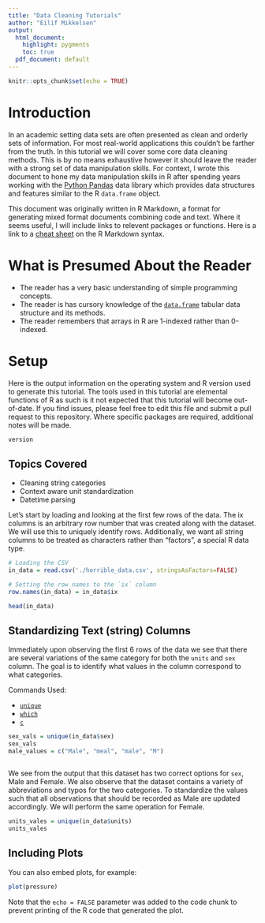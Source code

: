 ```yaml
---
title: "Data Cleaning Tutorials"
author: "Eilif Mikkelsen"
output:
  html_document:
    highlight: pygments
    toc: true
  pdf_document: default
---
```


```r
knitr::opts_chunk$set(echo = TRUE)
```
# Introduction
In an academic setting data sets are often presented as clean and orderly sets of information. For most real-world applications this couldn't be farther from the truth. In this tutorial we will cover some core data cleaning methods. This is by no means exhaustive however it should leave the reader with a strong set of data manipulation skills. For context, I wrote this document to hone my data manipulation skills in R after spending years working with the [Python Pandas](https://pandas.pydata.org/) data library which provides data structures and features similar to the R `data.frame` object. 

This document was originally written in R Markdown, a format for generating mixed format documents combining code and text. 
Where it seems useful, I will include links to relevent packages or functions.  Here is a link to a [cheat sheet](https://www.rstudio.com/wp-content/uploads/2015/02/rmarkdown-cheatsheet.pdf) on the R Markdown syntax.

# What is Presumed About the Reader
- The reader has a very basic understanding of simple programming concepts. 
- The reader is has cursory knowledge of the [`data.frame`](https://www.rdocumentation.org/packages/base/versions/3.4.3/topics/data.frame) tabular
data structure and its methods.
- The reader remembers that arrays in R are 1-indexed rather than 0-indexed.



# Setup
Here is the output information on the operating system and R version used to generate this tutorial. The tools used in this tutorial are elemental functions of R as such is it not expected that this tutorial will become out-of-date. If you find issues, please feel free to edit this file and submit a pull request to this repository. 
Where specific packages are required, additional notes will be made. 
```r
version
```


## Topics Covered
- Cleaning string categories
- Context aware unit standardization
- Datetime parsing

Let's start by loading and looking at the first few rows of the data. The ix columns is an arbitrary row number that was created along with the dataset. We will use this to uniquely identify rows. Additionally, we want all string columns to be treated as characters rather than "factors", a special R data type. 

```r
# Loading the CSV
in_data = read.csv('./horrible_data.csv', stringsAsFactors=FALSE)

# Setting the row names to the `ix` column
row.names(in_data) = in_data$ix

head(in_data)

```
## Standardizing Text (string) Columns
Immediately upon observing the first 6 rows of the data we see that there are several variations of the same category for both the `units` and `sex` column. The goal is to identify what values in the column correspond to what categories. 

Commands Used:

- [`unique`](https://stat.ethz.ch/R-manual/R-devel/library/base/html/unique.html)
- [`which`](https://stat.ethz.ch/R-manual/R-devel/library/base/html/which.html)
- [`c`](https://stat.ethz.ch/R-manual/R-devel/library/base/html/c.html)

```r
sex_vals = unique(in_data$sex)
sex_vals
male_values = c("Male", "meal", "male", "M")



```

We see from the output that this dataset has two correct options for `sex`, Male and Female. We also observe that the dataset contains a variety of abbreviations and typos for the two categories. To standardize the values such that all observations that should be recorded as Male are updated accordingly. We will perform the same operation for Female. 


```r
units_vales = unique(in_data$units)
units_vales

```

## Including Plots

You can also embed plots, for example:

```r
plot(pressure)
```

Note that the `echo = FALSE` parameter was added to the code chunk to prevent printing of the R code that generated the plot.
